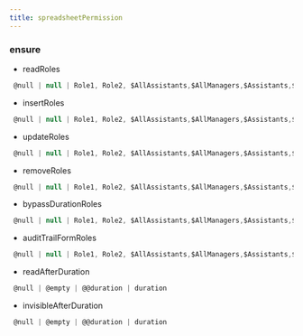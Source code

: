 ```yaml
---
title: spreadsheetPermission
---
```


### ensure

- readRoles
```js 
 @null | null | Role1, Role2, $AllAssistants,$AllManagers,$Assistants,$GrandManager,$Manager,$Public,$Self...
```
- insertRoles
```js 
 @null | null | Role1, Role2, $AllAssistants,$AllManagers,$Assistants,$GrandManager,$Manager,$Public,$Self...
```
- updateRoles
```js 
 @null | null | Role1, Role2, $AllAssistants,$AllManagers,$Assistants,$GrandManager,$Manager,$Public,$Self...
```
- removeRoles
```js 
 @null | null | Role1, Role2, $AllAssistants,$AllManagers,$Assistants,$GrandManager,$Manager,$Public,$Self...
```
- bypassDurationRoles
```js 
 @null | null | Role1, Role2, $AllAssistants,$AllManagers,$Assistants,$GrandManager,$Manager,$Public,$Self...
```
- auditTrailFormRoles
```js 
 @null | null | Role1, Role2, $AllAssistants,$AllManagers,$Assistants,$GrandManager,$Manager,$Public,$Self...
```
- readAfterDuration
```js 
 @null | @empty | @@duration | duration
```
- invisibleAfterDuration
```js 
 @null | @empty | @@duration | duration
```

